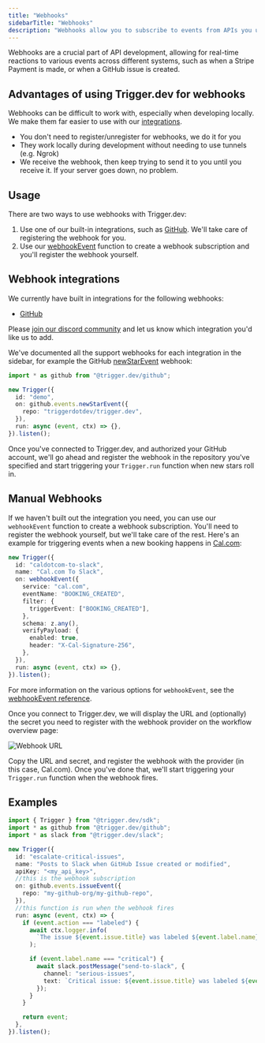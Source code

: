 ```yaml
---
title: "Webhooks"
sidebarTitle: "Webhooks"
description: "Webhooks allow you to subscribe to events from APIs you use."
---
```


Webhooks are a crucial part of API development, allowing for real-time reactions to various events across different systems, such as when a Stripe Payment is made, or when a GitHub issue is created.

## Advantages of using Trigger.dev for webhooks

Webhooks can be difficult to work with, especially when developing locally. We make them far easier to use with our [integrations](/integrations/apis).

- You don't need to register/unregister for webhooks, we do it for you
- They work locally during development without needing to use tunnels (e.g. Ngrok)
- We receive the webhook, then keep trying to send it to you until you receive it. If your server goes down, no problem.

## Usage

There are two ways to use webhooks with Trigger.dev:

1. Use one of our built-in integrations, such as [GitHub](/integrations/github). We'll take care of registering the webhook for you.
2. Use our [webhookEvent](/reference/webhook-event) function to create a webhook subscription and you'll register the webhook yourself.

## Webhook integrations

We currently have built in integrations for the following webhooks:

- [GitHub](/integrations/apis/github)

Please [join our discord community](https://discord.gg/kA47vcd8P6) and let us know which integration you'd like us to add.

We've documented all the support webhooks for each integration in the sidebar, for example the GitHub [newStarEvent](/integrations/apis/github/events/new-star) webhook:

```ts
import * as github from "@trigger.dev/github";

new Trigger({
  id: "demo",
  on: github.events.newStarEvent({
    repo: "triggerdotdev/trigger.dev",
  }),
  run: async (event, ctx) => {},
}).listen();
```

Once you've connected to Trigger.dev, and authorized your GitHub account, we'll go ahead and register the webhook in the repository you've specified and start triggering your `Trigger.run` function when new stars roll in.

## Manual Webhooks

If we haven't built out the integration you need, you can use our `webhookEvent` function to create a webhook subscription. You'll need to register the webhook yourself, but we'll take care of the rest. Here's an example for triggering events when a new booking happens in [Cal.com](https://cal.com):

```ts
new Trigger({
  id: "caldotcom-to-slack",
  name: "Cal.com To Slack",
  on: webhookEvent({
    service: "cal.com",
    eventName: "BOOKING_CREATED",
    filter: {
      triggerEvent: ["BOOKING_CREATED"],
    },
    schema: z.any(),
    verifyPayload: {
      enabled: true,
      header: "X-Cal-Signature-256",
    },
  }),
  run: async (event, ctx) => {},
}).listen();
```

For more information on the various options for `webhookEvent`, see the [webhookEvent reference](/reference/webhook-event).

Once you connect to Trigger.dev, we will display the URL and (optionally) the secret you need to register with the webhook provider on the workflow overview page:

![Webhook URL](/images/webhook-url.png)

Copy the URL and secret, and register the webhook with the provider (in this case, Cal.com). Once you've done that, we'll start triggering your `Trigger.run` function when the webhook fires.

## Examples

<CodeGroup>

```ts Github
import { Trigger } from "@trigger.dev/sdk";
import * as github from "@trigger.dev/github";
import * as slack from "@trigger.dev/slack";

new Trigger({
  id: "escalate-critical-issues",
  name: "Posts to Slack when GitHub Issue created or modified",
  apiKey: "<my_api_key>",
  //this is the webhook subscription
  on: github.events.issueEvent({
    repo: "my-github-org/my-github-repo",
  }),
  //this function is run when the webhook fires
  run: async (event, ctx) => {
    if (event.action === "labeled") {
      await ctx.logger.info(
        `The issue ${event.issue.title} was labeled ${event.label.name}`
      );

      if (event.label.name === "critical") {
        await slack.postMessage("send-to-slack", {
          channel: "serious-issues",
          text: `Critical issue: ${event.issue.title} was labeled ${event.label.name}`,
        });
      }
    }

    return event;
  },
}).listen();
```

</CodeGroup>
